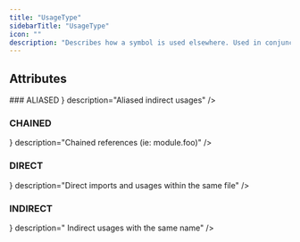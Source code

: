 ```yaml
---
title: "UsageType"
sidebarTitle: "UsageType"
icon: ""
description: "Describes how a symbol is used elsewhere. Used in conjunction with get_usages"
---
```


<GithubLinkNote link="https://github.com/codegen-sh/codegen-sdk/blob/develop/src/codegen/sdk/core/dataclasses/usage.py#L44-L57" />


## Attributes
<HorizontalDivider />
### <span className="text-primary">ALIASED</span>
<HorizontalDivider light={true} />
<Attribute type={ <span></span> } description="Aliased indirect usages" />

### <span className="text-primary">CHAINED</span>
<HorizontalDivider light={true} />
<Attribute type={ <span></span> } description="Chained references (ie: module.foo)" />

### <span className="text-primary">DIRECT</span>
<HorizontalDivider light={true} />
<Attribute type={ <span></span> } description="Direct imports and usages within the same file" />

### <span className="text-primary">INDIRECT</span>
<HorizontalDivider light={true} />
<Attribute type={ <span></span> } description=" Indirect usages with the same name" />



